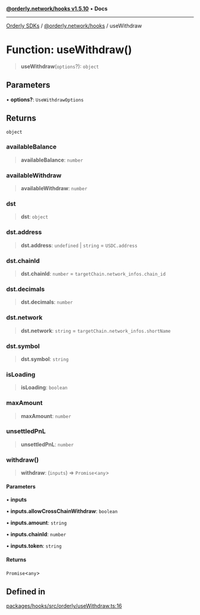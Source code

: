 [**@orderly.network/hooks v1.5.10**](/sdks/tech-doc/@orderly.network/hooks/README) • **Docs**

***

[Orderly SDKs](/sdks/tech-doc/packages) / [@orderly.network/hooks](/sdks/tech-doc/@orderly.network/hooks/README) / useWithdraw

# Function: useWithdraw()

> **useWithdraw**(`options`?): `object`

## Parameters

• **options?**: `UseWithdrawOptions`

## Returns

`object`

### availableBalance

> **availableBalance**: `number`

### availableWithdraw

> **availableWithdraw**: `number`

### dst

> **dst**: `object`

### dst.address

> **dst.address**: `undefined` \| `string` = `USDC.address`

### dst.chainId

> **dst.chainId**: `number` = `targetChain.network_infos.chain_id`

### dst.decimals

> **dst.decimals**: `number`

### dst.network

> **dst.network**: `string` = `targetChain.network_infos.shortName`

### dst.symbol

> **dst.symbol**: `string`

### isLoading

> **isLoading**: `boolean`

### maxAmount

> **maxAmount**: `number`

### unsettledPnL

> **unsettledPnL**: `number`

### withdraw()

> **withdraw**: (`inputs`) => `Promise`\<`any`\>

#### Parameters

• **inputs**

• **inputs.allowCrossChainWithdraw**: `boolean`

• **inputs.amount**: `string`

• **inputs.chainId**: `number`

• **inputs.token**: `string`

#### Returns

`Promise`\<`any`\>

## Defined in

[packages/hooks/src/orderly/useWithdraw.ts:16](https://github.com/OrderlyNetwork/js-sdk/blob/554ae704783e3b83c40bb234a899e8f02987d9b6/packages/hooks/src/orderly/useWithdraw.ts#L16)
